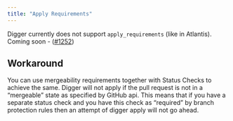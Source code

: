 ```yaml
---
title: "Apply Requirements"
---
```


Digger currently does not support `apply_requirements` (like in Atlantis). Coming soon - ([#1252](https://github.com/diggerhq/digger/issues/1252))

## Workaround

You can use mergeability requirements together with Status Checks to achieve the same.
Digger will not apply if the pull request is not in a “mergeable” state as specified by GitHub api. This means that if you have a separate status check and you have this check as “required” by branch protection rules then an attempt of digger apply will not go ahead.
